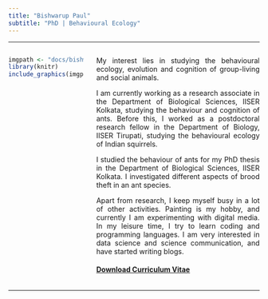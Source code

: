```yaml
---
title: "Bishwarup Paul"
subtitle: "PhD | Behavioural Ecology"
---
```


<style>
body {
text-align: justify}
</style>

----

:::: {style="display: flex;"} 

::: {.column width="30%"}
```r
imgpath <- "docs/bishwarup_paul.jpg"
library(knitr)
include_graphics(imgpath)
```
:::

::: {.column width="5%"}
:::

::: {.column width="65%"}
My interest lies in studying the behavioural ecology, evolution and cognition of group-living and social animals.  

I am currently working as a research associate in the Department of Biological Sciences, IISER Kolkata, studying the behaviour and cognition of ants. Before this, I worked as a postdoctoral research fellow in the Department of Biology, IISER Tirupati, studying the behavioural ecology of Indian squirrels.  

I studied the behaviour of ants for my PhD thesis in the Department of Biological Sciences, IISER Kolkata. I investigated different aspects of brood theft in an ant species.  

Apart from research, I keep myself busy in a lot of other activities. Painting is my hobby, and currently I am experimenting with digital media. In my leisure time, I try to learn coding and programming languages. I am very interested in data science and science communication, and have started writing blogs.

#### <a href="docs/CV_BishwarupPaul.pdf" target="_blank">Download Curriculum Vitae</a>

:::

::::

----